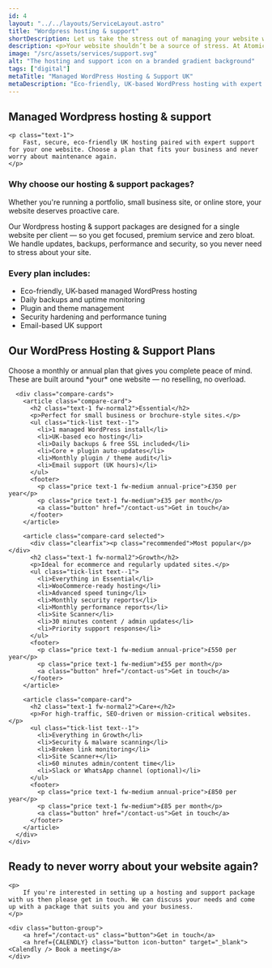 ```yaml
---
id: 4
layout: "../../layouts/ServiceLayout.astro"
title: "Wordpress hosting & support"
shortDescription: Let us take the stress out of managing your website with tailored WordPress hosting and support plans built around your business.
description: <p>Your website shouldn’t be a source of stress. At Atomic Horse, we offer tailored WordPress hosting and support for a single website — yours — hosted on eco-friendly UK servers and backed by real human help. Whether you’re a small business, freelancer, or online shop owner, we’ll keep your site secure, fast, and worry-free so you can focus on what you do best.</p>
image: "/src/assets/services/support.svg"
alt: "The hosting and support icon on a branded gradient background"
tags: ["digital"]
metaTitle: "Managed WordPress Hosting & Support UK"
metaDescription: "Eco-friendly, UK-based WordPress hosting with expert support. Secure, fast, and fully managed — perfect for small businesses & ecommerce. Start today."
---
```



<section class="strip text-center w-clamp-xl intro-section">
    <h2 class="text-5 fw-normal mb-2">
        Managed Wordpress hosting & support
    </h2>

    <p class="text-1">
        Fast, secure, eco-friendly UK hosting paired with expert support for your one website. Choose a plan that fits your business and never worry about maintenance again.
    </p>
</section>
<Strip theme="MID">
    <div class="wrapper">
        <div class="strip-inner">
            <div class="grid">
                <div class="contents">
                    <h3 class="text-2 fw-medium mb-m">Why choose our hosting & support packages?</h3>
                    <p class="text-1 fw-medium">
                        Whether you're running a portfolio, small business site, or online store, your website deserves proactive care.
                    </p>
                    <p class="text-0">
                        Our Wordpress hosting & support packages are designed for a single website per client — so you get focused, premium service and zero bloat. We handle updates, backups, performance and security, so you never need to stress about your site.
                    </p>
                </div>
                <div class="image">
                    <h3 class="text-2 fw-medium mb-m">Every plan includes:</h3>
                    <ul class="tick-list text--1">
                        <li>Eco-friendly, UK-based managed WordPress hosting</li>
                        <li>Daily backups and uptime monitoring</li>
                        <li>Plugin and theme management</li>
                        <li>Security hardening and performance tuning</li>
                        <li>Email-based UK support</li>
                    </ul>
                </div>
            </div>
        </div>
    </div>
</Strip>
<Strip theme="DARK">
  <div class="wrapper">
    <div class="strip-inner">
      <section class="text-center w-clamp-xl intro-section">
        <h2 class="text-4 fw-normal mb-2">Our WordPress Hosting & Support Plans</h2>
        <p class="text-1">
          Choose a monthly or annual plan that gives you complete peace of mind. These are built around *your* one website — no reselling, no overload.
        </p>
      </section>
      
      <div class="compare-cards">
        <article class="compare-card">
          <h2 class="text-1 fw-normal2">Essential</h2>
          <p>Perfect for small business or brochure-style sites.</p>
          <ul class="tick-list text--1">
            <li>1 managed WordPress install</li>
            <li>UK-based eco hosting</li>
            <li>Daily backups & free SSL included</li>
            <li>Core + plugin auto-updates</li>
            <li>Monthly plugin / theme audit</li>
            <li>Email support (UK hours)</li>
          </ul>
          <footer>
            <p class="price text-1 fw-medium annual-price">£350 per year</p>
            <p class="price text-1 fw-medium">£35 per month</p>
            <a class="button" href="/contact-us">Get in touch</a>
          </footer>
        </article>

        <article class="compare-card selected">
          <div class="clearfix"><p class="recommended">Most popular</p></div>
          <h2 class="text-1 fw-normal2">Growth</h2>
          <p>Ideal for ecommerce and regularly updated sites.</p>
          <ul class="tick-list text--1">
            <li>Everything in Essential</li>
            <li>WooCommerce-ready hosting</li>
            <li>Advanced speed tuning</li>
            <li>Monthly security reports</li>
            <li>Monthly performance reports</li>
            <li>Site Scanner</li>
            <li>30 minutes content / admin updates</li>
            <li>Priority support response</li>
          </ul>
          <footer>
            <p class="price text-1 fw-medium annual-price">£550 per year</p>
            <p class="price text-1 fw-medium">£55 per month</p>
            <a class="button" href="/contact-us">Get in touch</a>
          </footer>
        </article>

        <article class="compare-card">
          <h2 class="text-1 fw-normal2">Care+</h2>
          <p>For high-traffic, SEO-driven or mission-critical websites.</p>
          <ul class="tick-list text--1">
            <li>Everything in Growth</li>
            <li>Security & malware scanning</li>
            <li>Broken link monitoring</li>
            <li>Site Scanner+</li>
            <li>60 minutes admin/content time</li>
            <li>Slack or WhatsApp channel (optional)</li>
          </ul>
          <footer>
            <p class="price text-1 fw-medium annual-price">£850 per year</p>
            <p class="price text-1 fw-medium">£85 per month</p>
            <a class="button" href="/contact-us">Get in touch</a>
          </footer>
        </article>
      </div>
    </div>
  </div>
</Strip>

<GradientContentStrip horse="EATING">
    <h2 class="heading">
        Ready to never worry about your website again?
    </h2>

    <p>
        If you're interested in setting up a hosting and support package with us then please get in touch. We can discuss your needs and come up with a package that suits you and your business.
    </p>

    <div class="button-group">
        <a href="/contact-us" class="button">Get in touch</a>
        <a href={CALENDLY} class="button icon-button" target="_blank"><Calendly /> Book a meeting</a>
    </div>
</GradientContentStrip>

